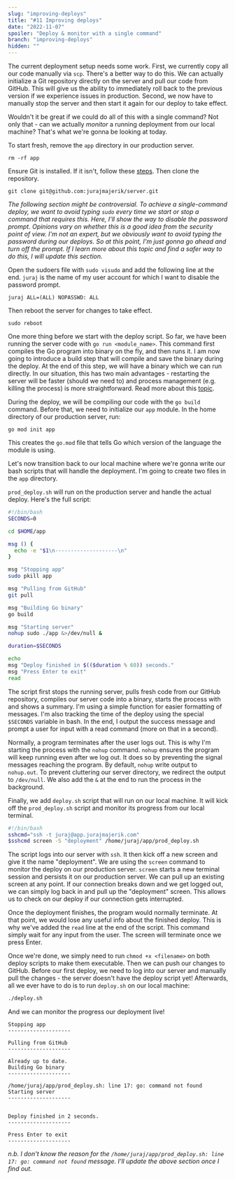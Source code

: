 ```yaml
---
slug: "improving-deploys"
title: "#11 Improving deploys"
date: "2022-11-07"
spoiler: "Deploy & monitor with a single command"
branch: "improving-deploys"
hidden: ""
---
```

The current deployment setup needs some work. First, we currently copy all our code manually via ```scp```. There's a better way to do this. We can actually initialize a Git repository directly on the server and pull our code from GitHub. This will give us the ability to immediately roll back to the previous version if we experience issues in production. Second, we now have to manually stop the server and then start it again for our deploy to take effect.

Wouldn't it be great if we could do all of this with a single command? Not only that - can we actually *monitor* a running deployment from our local machine? That's what we're gonna be looking at today.

To start fresh, remove the ```app``` directory in our production server.
```
rm -rf app
```

Ensure Git is installed. If it isn't, follow these [steps](https://git-scm.com/book/en/v2/Getting-Started-Installing-Git). Then clone the repository.
```
git clone git@github.com:jurajmajerik/server.git
```

*The following section might be controversial. To achieve a single-command deploy, we want to avoid typing ```sudo``` every time we start or stop a command that requires this. Here, I'll show the way to disable the password prompt. Opinions vary on whether this is a good idea from the security point of view. I'm not an expert, but we obviously want to avoid typing the password during our deploys. So at this point, I'm just gonna go ahead and turn off the prompt. If I learn more about this topic and find a safer way to do this, I will update this section.*

Open the sudoers file with ```sudo visudo``` and add the following line at the end. ```juraj``` is the name of my user account for which I want to disable the password prompt.
```
juraj ALL=(ALL) NOPASSWD: ALL
```

Then reboot the server for changes to take effect.
```
sudo reboot
```

One more thing before we start with the deploy script. So far, we have been running the server code with ```go run <module_name>```. This command first compiles the Go program into binary on the fly, and then runs it. I am now going to introduce a build step that will compile and save the binary during the deploy. At the end of this step, we will have a binary which we can run directly. In our situation, this has two main advantages - restarting the server will be faster (should we need to) and process management (e.g. killing the process) is more straightforward. Read more about this
[topic](https://stackoverflow.com/questions/61060768/why-is-it-recommended-to-use-go-build-instead-of-go-run-when-running-a-go-ap).

During the deploy, we will be compiling our code with the ```go build``` command. Before that, we need to initialize our ```app``` module. In the home directory of our production server, run:
```
go mod init app
```

This creates the ```go.mod``` file that tells Go which version of the language the module is using.

Let's now transition back to our local machine where we're gonna write our bash scripts that will handle the deployment. I'm going to create two files in the ```app``` directory.

```prod_deploy.sh``` will run on the production server and handle the actual deploy. Here's the full script:
```bash
#!/bin/bash
SECONDS=0

cd $HOME/app

msg () {
  echo -e "$1\n--------------------\n"
}

msg "Stopping app"
sudo pkill app

msg "Pulling from GitHub"
git pull

msg "Building Go binary"
go build

msg "Starting server"
nohup sudo ./app &>/dev/null &

duration=$SECONDS

echo
msg "Deploy finished in $(($duration % 60)) seconds."
msg "Press Enter to exit"
read
```

The script first stops the running server, pulls fresh code from our GitHub repository, compiles our server code into a binary, starts the process with and shows a summary. I'm using a simple function for easier formatting of messages. I'm also tracking the time of the deploy using the special ```$SECONDS``` variable in bash. In the end, I output the success message and prompt a user for input with a read command (more on that in a second).

Normally, a program terminates after the user logs out. This is why I'm starting the process with the ```nohup``` command. ```nohup``` ensures the program will keep running even after we log out. It does so by preventing the signal messages reaching the program. By default, ```nohup``` write output to ```nohup.out```. To prevent cluttering our server directory, we redirect the output to ```/dev/null```. We also add the ```&``` at the end to run the process in the background.

Finally, we add ```deploy.sh``` script that  will run on our local machine. It will kick off the ```prod_deploy.sh``` script and monitor its progress from our local terminal.

```bash
#!/bin/bash
sshcmd="ssh -t juraj@app.jurajmajerik.com"
$sshcmd screen -S "deployment" /home/juraj/app/prod_deploy.sh
```
The script logs into our server with ```ssh```. It then kick off a new screen and give it the name "deployment".
We are using the ```screen``` command to monitor the deploy on our production server. ```screen``` starts a new terminal session and persists it on our production server. We can pull up an existing screen at any point. If our connection breaks down and we get logged out, we can simply log back in and pull up the "deployment" screen. This allows us to check on our deploy if our connection gets interrupted.

Once the deployment finishes, the program would normally terminate. At that point, we would lose any useful info about the finished deploy. This is why we've added the ```read``` line at the end of the script. This command simply wait for any input from the user. The screen will terminate once we press Enter.

Once we're done, we simply need to run ```chmod +x <filename>``` on both deploy scripts to make them executable. Then we can push our changes to GitHub. Before our first deploy, we need to log into our server and manually pull the changes - the server doesn't have the deploy script yet! Afterwards, all we ever have to do is to run ```deploy.sh``` on our local machine:
```bash
./deploy.sh
```
And we can monitor the progress our deployment live!

```
Stopping app
--------------------

Pulling from GitHub
--------------------

Already up to date.
Building Go binary
--------------------

/home/juraj/app/prod_deploy.sh: line 17: go: command not found
Starting server
--------------------


Deploy finished in 2 seconds.
--------------------

Press Enter to exit
--------------------
```
*n.b. I don't know the reason for the ```/home/juraj/app/prod_deploy.sh: line 17: go: command not found``` message. I'll update the above section once I find out.*
